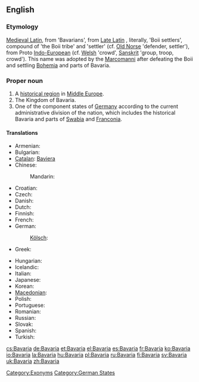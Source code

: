 ==English==
{{wikipedia}}
===Etymology===
[[Medieval Latin]], from {{term|Baioarii|lang=la}} 'Bavarians', from [[Late Latin]] {{term|Bojuvarii|lang=la}}, literally, 'Boii settlers', compound of {{etyl|cel-gau}} {{term||Boii}} 'the Boii tribe' and {{proto|Germanic|warjaz}} 'settler' (cf. [[Old Norse]] {{term|verjar|lang=non}} 'defender, settler'), from Proto  [[ Indo-European]]
(cf. [[Welsh]] {{term|gwerin|lang=cy}} 'crowd', [[Sanskrit]] {{term||vṛndám}} 'group, troop, crowd'). This name was adopted by the [[Marcomanni]] after defeating the Boii and settling [[Bohemia]] and parts of Bavaria.

===Proper noun===
{{en-proper noun}}

# A [[historical region]] in [[Middle Europe]].
# The Kingdom of Bavaria.
# One of the component states of [[Germany]] according to the current administrative division of the nation, which includes the historical Bavaria and parts of [[Swabia]] and [[Franconia]].

====Translations====
{{trans-top|state in Germany}}
* Armenian: {{t|hy|Բավարիա|tr=Bavaria|sc=Armn}}
* Bulgarian: {{t-|bg|Бавария|f|tr=Bavárija}}
* [[Catalan]]: [[Baviera]]
* Chinese:
*: Mandarin: {{t|zh|拜恩|tr=Bai’en|sc=Hani}}
* Croatian: {{t|hr|Bavarska|f}}
* Czech: {{t-|cs|Bavorsko|n}}
* Danish: {{t-|da|Bayern}}
* Dutch: {{t-|nl|Beieren|n}}
* Finnish: {{t+|fi|Baijeri}}
* French: {{t+|fr|Bavière|f}}
* German: {{t+|de|Bayern|n}}
*: [[Kölsch]]: {{tø|ksh|Bajore}}
* Greek: {{t|el|Βαυαρία|f|tr=Vavaría|sc=Grek}}
{{trans-mid}}
* Hungarian: {{t+|hu|Bajorország}}
* Icelandic: {{t-|is|Bæjaraland}}
* Italian: {{t-|it|Baviera|f}}
* Japanese: {{t|ja|バイエルン|tr=Baierun|sc=Jpan}}
* Korean: {{t|ko|바이에른|tr=Baiereun|sc=Kore}}
* [[Macedonian]]: {{t|mk|Баварија|f|tr=Bavárija}}
* Polish: {{t+|pl|Bawaria|f}}
* Portuguese: {{t-|pt|Baviera|f}}
* Romanian: {{t-|ro|Bavaria|f}}
* Russian: {{t+|ru|Бавария|f|tr=Bavárija}}
* Slovak: {{t-|sk|Bavorsko|n}}
* Spanish: {{t+|es|Baviera|f}}
* Turkish: {{t|tr|Bavyera}}
{{trans-bottom}}

[[Category:Exonyms]]
[[Category:German States]]

[[cs:Bavaria]]
[[de:Bavaria]]
[[et:Bavaria]]
[[el:Bavaria]]
[[es:Bavaria]]
[[fr:Bavaria]]
[[ko:Bavaria]]
[[io:Bavaria]]
[[la:Bavaria]]
[[hu:Bavaria]]
[[pl:Bavaria]]
[[ru:Bavaria]]
[[fi:Bavaria]]
[[sv:Bavaria]]
[[uk:Bavaria]]
[[zh:Bavaria]]